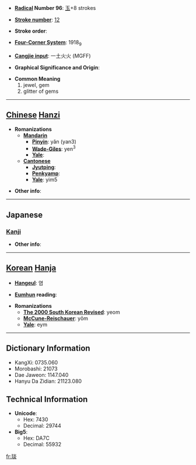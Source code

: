* '''[[Wiktionary:Chinese radical index| Radical]] Number 96''': [[Wiktionary:Chinese radical index 玉|玉]]+8 strokes

* '''[[Wiktionary:Chinese total strokes index|Stroke number]]''': [[Wiktionary:Chinese total strokes index 12|12]]

* '''Stroke order''': 

* '''[[Wiktionary:Chinese four corner index|Four-Corner System]]''': 1918<sub>9</sub>

* '''[[Wiktionary:Chinese Cangjie index|Cangjie input]]''': 一土火火 (MGFF)

* '''Graphical Significance and Origin''': 

* '''Common Meaning'''
*#jewel, gem
*# glitter of gems


----

== [[Chinese]] [[Hanzi]] ==

* '''Romanizations'''
** '''[[Mandarin]]'''
*** '''[[Pinyin]]''': yǎn (yan3)
*** '''[[Wade-Giles]]''': yen<sup>3</sup>
*** '''[[Yale]]''': 
** '''[[Cantonese]]'''
*** '''[[Jyutping]]''':
*** '''[[Penkyamp]]''': 
*** '''[[Yale]]''': yim5

* '''Other info''': 

----

==Japanese==
===[[Kanji]]===
{{kanji|on readings=[[えん]] (en)|kun readings=}}

* '''Other info''':  

----

== [[Korean]] [[Hanja]] ==

* '''[[Hangeul]]''': 염

* '''[[Eumhun]] reading''': 

* '''Romanizations'''
** '''[[The 2000 South Korean Revised Romanization|The 2000 South Korean Revised]]''': yeom
** '''[[McCune-Reischauer]]''': yŏm
** '''[[Yale]]''': eym

----

== Dictionary Information ==

* KangXi: 0735.060
* Morobashi: 21073
* Dae Jaweon: 1147.040
* Hanyu Da Zidian: 21123.080

== Technical Information ==

* '''Unicode''':
** Hex: 7430
** Decimal: 29744
* '''Big5''':
** Hex: DA7C
** Decimal: 55932

[[fr:琰]]